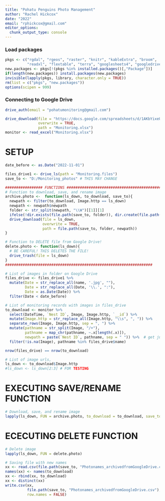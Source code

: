 ```yaml
---
title: "Pohatu Penguins Photo Management"
author: "Rachel Hickcox"
date: "2022"
email: "rphickcox@gmail.com"
editor_options: 
  chunk_output_type: console
---
```


### Load packages
```r
pkgs <- c("rgdal", "rgeos", "raster", "knitr", "kableExtra", "broom", 
          "readxl", "flextable", "terra", "googlesheets4", "googledrive", "lubridate", "tidyverse")
new.packages <- pkgs[!(pkgs %in% installed.packages()[,"Package"])]
if(length(new.packages)) install.packages(new.packages)
invisible(lapply(pkgs, library, character.only = TRUE))
rm(list = c("pkgs", "new.packages"))
options(scipen = 999)
```

### Connecting to Google Drive
```r
drive_auth(email = "pohatumonitoring@gmail.com")

drive_download(file = "https://docs.google.com/spreadsheets/d/1AKbYixeUF_LM8SEknA49wvnERDVeZFWEIAilM75m0nw", 
               overwrite = TRUE, 
               path = "Monitoring.xlsx")
monitor <- read_excel("Monitoring.xlsx")
```

# SETUP
```r
date_before <- as.Date("2022-11-01")

files_drive1 <- drive_ls(path = "Monitoring.files")
save_to <- "D:/Monitoring_photos" # THIS MAY CHANGE

################# FUNCTIONS ##################################################
# Function to download, save, and rename image
archive.photo <-  function(ls_down, to_download, save_to){
  newpath <- filter(to_download, Image.http == ls_down)
  newpath <- newpath$newpath
  folder <- str_split(newpath, "\\W")[[1]][1]
  ifelse(!dir.exists(file.path(save_to, folder)), dir.create(file.path(save_to, folder)), FALSE)
  drive_download(file = ls_down, 
                 overwrite = TRUE, 
                 path = file.path(save_to, folder, newpath))
}

# Function to DELETE file from Google Drive!
delete.photo <- function(ls_down){
  # BE CAREFUL! THIS DELETES THE FILE!
  drive_trash(file = ls_down)
}
###################################################################

# List of images in folder on Google Drive
files_drive <- files_drive1 %>%
  mutate(Date = str_replace_all(name, '.jpg', ""), 
         Date = str_replace_all(Date, '\\.', ":"),  
         Date = as.Date(Date)) %>% 
  filter(Date < date_before)

# List of monitoring records with images in files_drive
to_download <- monitor %>%
  select(DateTime, `Nest ID`, Image, Image.http, `__id`) %>%
  mutate(Image.http = str_replace_all(Image.http, "\\s", ", ")) %>% 
  separate_rows(Image, Image.http, sep = ", ") %>%
  mutate(pathname = str_split(Image, "/+"), 
         pathname = map_chr(pathname, ~.x[length(.x)]), 
         newpath = paste(`Nest ID`, pathname, sep = " ")) %>%  # get just path name
  filter(!is.na(Image), pathname %in% files_drive$name)

nrow(files_drive) == nrow(to_download)

# List of image urls, 
ls_down <- to_download$Image.http
#ls_down <- ls_down[2:3] # FOR TESTING
```

# EXECUTING SAVE/RENAME FUNCTION
```r
# Download, save, and rename image
lapply(ls_down, FUN = archive.photo, to_download = to_download, save_to = save_to) 
```

# ECECUTING DELETE FUNCTION
```r
# Delete image
lapply(ls_down, FUN = delete.photo)

# Saving file with new names 
xx <- read.csv(file.path(save_to, "Photonames_archivedfromGoogleDrive.csv"))
names(xx) <- names(to_download)
xx <- rbind(xx, to_download)
xx <- distinct(xx)
write.csv(xx, 
          file.path(save_to, "Photonames_archivedfromGoogleDrive.csv"), 
          row.names = FALSE)
```

